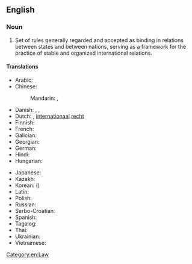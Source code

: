 ==English==
{{wikipedia}}

===Noun===
{{en-noun|-}}

# Set of rules generally regarded and accepted as binding in relations between states and between nations, serving as a framework for the practice of stable and organized international relations.

====Translations====
{{trans-top|set of rules applied to the relations between nations}}
* Arabic: {{t-needed|ar}}
* Chinese:
*: Mandarin: {{t+|cmn|國際法|sc=Hani}}, {{t+|cmn|国际法|tr=guójìfǎ|sc=Hani}}
* Danish: {{t|da|folkeret|c}}, {{t|da|international ret|c}}, {{t|da|international lov|c}}
* Dutch: {{t+|nl|volkenrecht|n}}, [[internationaal]] [[recht]] {{g|n}}
* Finnish: {{t+|fi|kansainvälinen oikeus}}
* French: {{t|fr|droit international|m}}
* Galician: {{t|gl|dereito internacional|m}}
* Georgian: {{t|ka|საერთაშორისო სამართალი}}
* German: {{t+|de|Völkerrecht|n}}
* Hindi: {{t-needed|hi}}
* Hungarian: {{t|hu|nemzetközi jog}}
{{trans-mid}}
* Japanese: {{t+|ja|国際法|tr=こくさいほう}}
* Kazakh: {{t|kk|халықаралық құқық}}
* Korean: {{t|ko|국제법}} ({{t+|ko|國際法}})
* Latin: {{t|la|ius internationale|n}}
* Polish: {{t+|pl|prawo międzynarodowe|n}}
* Russian: {{t|ru|междунаро́дное пра́во|n}}
* Serbo-Croatian: {{t-needed|sh}}
* Spanish: {{t|es|derecho internacional|m}}
* Tagalog: {{t|tl|batas-pandaigdig}}
* Thai: {{t|th|กฎหมายระหว่างประเทศ}}
* Ukrainian: {{t-needed|uk}}
* Vietnamese: {{t|vi|luật quốc tế}}
{{trans-bottom}}

[[Category:en:Law]]